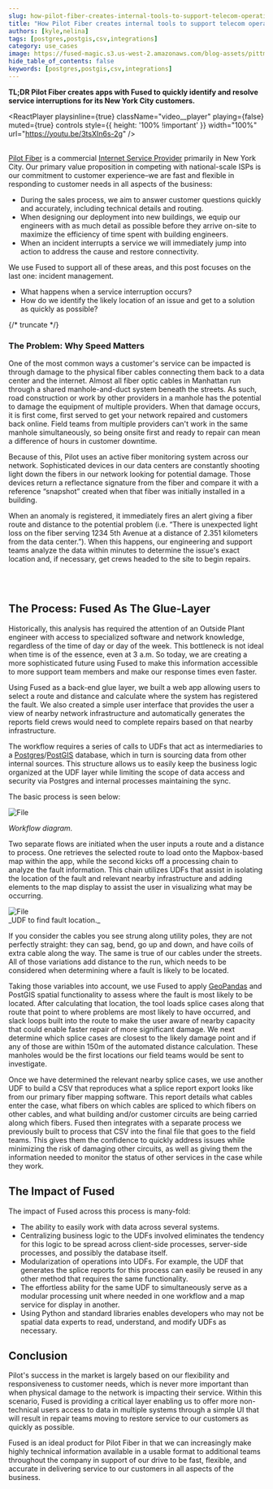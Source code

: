 ```yaml
---
slug: how-pilot-fiber-creates-internal-tools-to-support-telecom-operations
title: "How Pilot Fiber creates internal tools to support telecom operations"
authors: [kyle,nelina]
tags: [postgres,postgis,csv,integrations]
category: use_cases
image: https://fused-magic.s3.us-west-2.amazonaws.com/blog-assets/pittman_social.png
hide_table_of_contents: false
keywords: [postgres,postgis,csv,integrations]
---
```


**TL;DR Pilot Fiber creates apps with Fused to quickly identify and resolve service interruptions for its New York City customers.**



<ReactPlayer
    playsinline={true}
    className="video__player"
    playing={false}
    muted={true}
    controls
    style={{ height: '100% !important' }}
    width="100%"
    url="https://youtu.be/3tsXIn6s-2g"
/>
<br></br>


[Pilot Fiber](https://www.pilotfiber.com/) is a commercial [Internet Service Provider](https://en.wikipedia.org/wiki/Internet_service_provider) primarily in New York City. Our primary value proposition in competing with national-scale ISPs is our commitment to customer experience–we are fast and flexible in responding to customer needs in all aspects of the business:


- During the sales process, we aim to answer customer questions quickly and accurately, including technical details and routing.
- When designing our deployment into new buildings, we equip our engineers with as much detail as possible before they arrive on-site to maximize the efficiency of time spent with building engineers.
- When an incident interrupts a service we will immediately jump into action to address the cause and restore connectivity.


We use Fused to support all of these areas, and this post focuses on the last one: incident management.
- What happens when a service interruption occurs?
- How do we identify the likely location of an issue and get to a solution as quickly as possible?


{/* truncate */}

### The Problem: Why Speed Matters



One of the most common ways a customer's service can be impacted is through damage to the physical fiber cables connecting them back to a data center and the internet. Almost all fiber optic cables in Manhattan run through a shared manhole-and-duct system beneath the streets. As such, road construction or work by other providers in a manhole has the potential to damage the equipment of multiple providers. When that damage occurs, it is first come, first served to get your network repaired and customers back online. Field teams from multiple providers can't work in the same manhole simultaneously, so being onsite first and ready to repair can mean a difference of hours in customer downtime.


Because of this, Pilot uses an active fiber monitoring system across our network. Sophisticated devices in our data centers are constantly shooting light down the fibers in our network looking for potential damage. Those devices return a reflectance signature from the fiber and compare it with a reference “snapshot” created when that fiber was initially installed in a building.


When an anomaly is registered, it immediately fires an alert giving a fiber route and distance to the potential problem (i.e. “There is unexpected light loss on the fiber serving 1234 5th Avenue at a distance of 2.351 kilometers from the data center.”). When this happens, our engineering and support teams analyze the data within minutes to determine the issue's exact location and, if necessary, get crews headed to the site to begin repairs.


<ReactPlayer playsinline={true} className="video__player" playing={true} muted={true} controls height="100%" url="https://fused-magic.s3.us-west-2.amazonaws.com/blog-assets/pilotfiber_video.mp4" width="100%" />

<br></br>


## The Process: Fused As The Glue-Layer

Historically, this analysis has required the attention of an Outside Plant engineer with access to specialized software and network knowledge, regardless of the time of day or day of the week. This bottleneck is not ideal when time is of the essence, even at 3 a.m. So today, we are creating a more sophisticated future using Fused to make this information accessible to more support team members and make our response times even faster.


Using Fused as a back-end glue layer, we built a web app allowing users to select a route and distance and calculate where the system has registered the fault. We also created a simple user interface that provides the user a view of nearby network infrastructure and automatically generates the reports field crews would need to complete repairs based on that nearby infrastructure.


The workflow requires a series of calls to UDFs that act as intermediaries to a [Postgres](https://www.postgresql.org/)/[PostGIS](https://postgis.net/) database, which in turn is sourcing data from other internal sources. This structure allows us to easily keep the business logic organized at the UDF layer while limiting the scope of data access and security via Postgres and internal processes maintaining the sync.




The basic process is seen below:


<div style={{textAlign: 'center'}}>
<img src={Image1} alt="File" style={{}} />
</div>

_Workflow diagram._


Two separate flows are initiated when the user inputs a route and a distance to process. One retrieves the selected route to load onto the Mapbox-based map within the app, while the second kicks off a processing chain to analyze the fault information. This chain utilizes UDFs that assist in isolating the location of the fault and relevant nearby infrastructure and adding elements to the map display to assist the user in visualizing what may be occurring.



<div style={{textAlign: 'center'}}>
<img src={Image2} alt="File" style={{}} />
</div>
_UDF to find fault location._


If you consider the cables you see strung along utility poles, they are not perfectly straight: they can sag, bend, go up and down, and have coils of extra cable along the way. The same is true of our cables under the streets. All of those variations add distance to the run, which needs to be considered when determining where a fault is likely to be located.


Taking those variables into account, we use Fused to apply [GeoPandas](http://geopandas.org/) and PostGIS spatial functionality to assess where the fault is most likely to be located. After calculating that location, the tool loads splice cases along that route that point to where problems are most likely to have occurred, and slack loops built into the route to make the user aware of nearby capacity that could enable faster repair of more significant damage. We next determine which splice cases are closest to the likely damage point and if any of those are within 150m of the automated distance calculation. These manholes would be the first locations our field teams would be sent to investigate.


Once we have determined the relevant nearby splice cases, we use another UDF to build a CSV that reproduces what a splice report export looks like from our primary fiber mapping software. This report details what cables enter the case, what fibers on which cables are spliced to which fibers on other cables, and what building and/or customer circuits are being carried along which fibers. Fused then integrates with a separate process we previously built to process that CSV into the final file that goes to the field teams. This gives them the confidence to quickly address issues while minimizing the risk of damaging other circuits, as well as giving them the information needed to monitor the status of other services in the case while they work.





## The Impact of Fused

The impact of Fused across this process is many-fold:
- The ability to easily work with data across several systems.
- Centralizing business logic to the UDFs involved eliminates the tendency for this logic to be spread across client-side processes, server-side processes, and possibly the database itself.
- Modularization of operations into UDFs. For example, the UDF that generates the splice reports for this process can easily be reused in any other method that requires the same functionality.
- The effortless ability for the same UDF to simultaneously serve as a modular processing unit where needed in one workflow and a map service for display in another.
- Using Python and standard libraries enables developers who may not be spatial data experts to read, understand, and modify UDFs as necessary.



## Conclusion

Pilot's success in the market is largely based on our flexibility and responsiveness to customer needs, which is never more important than when physical damage to the network is impacting their service. Within this scenario, Fused is providing a critical layer enabling us to offer more non-technical users access to data in multiple systems through a simple UI that will result in repair teams moving to restore service to our customers as quickly as possible.

Fused is an ideal product for Pilot Fiber in that we can increasingly make highly technical information available in a usable format to additional teams throughout the company in support of our drive to be fast, flexible, and accurate in delivering service to our customers in all aspects of the business.
